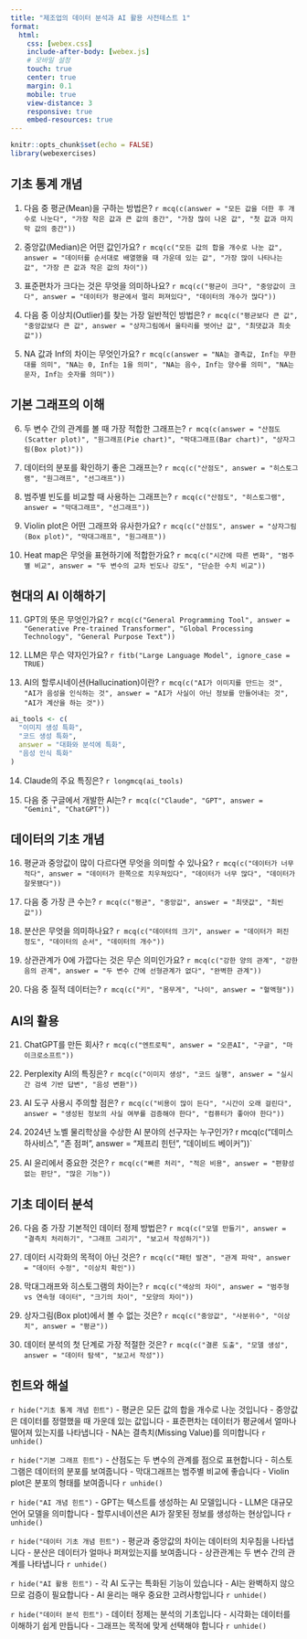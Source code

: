 ```yaml
---
title: "제조업의 데이터 분석과 AI 활용 사전테스트 1"
format: 
  html:
    css: [webex.css]
    include-after-body: [webex.js]
    # 모바일 설정
    touch: true
    center: true
    margin: 0.1
    mobile: true
    view-distance: 3
    responsive: true
    embed-resources: true
---
```


```r
knitr::opts_chunk$set(echo = FALSE)
library(webexercises)
```

## 기초 통계 개념

::: {.webex-check .webex-box}
1. 다음 중 평균(Mean)을 구하는 방법은? `r mcq(c(answer = "모든 값을 더한 후 개수로 나눈다", "가장 작은 값과 큰 값의 중간", "가장 많이 나온 값", "첫 값과 마지막 값의 중간"))`

2. 중앙값(Median)은 어떤 값인가요? `r mcq(c("모든 값의 합을 개수로 나눈 값", answer = "데이터를 순서대로 배열했을 때 가운데 있는 값", "가장 많이 나타나는 값", "가장 큰 값과 작은 값의 차이"))`

3. 표준편차가 크다는 것은 무엇을 의미하나요? `r mcq(c("평균이 크다", "중앙값이 크다", answer = "데이터가 평균에서 멀리 퍼져있다", "데이터의 개수가 많다"))`

4. 다음 중 이상치(Outlier)를 찾는 가장 일반적인 방법은? `r mcq(c("평균보다 큰 값", "중앙값보다 큰 값", answer = "상자그림에서 울타리를 벗어난 값", "최댓값과 최솟값"))`

5. NA 값과 Inf의 차이는 무엇인가요? `r mcq(c(answer = "NA는 결측값, Inf는 무한대를 의미", "NA는 0, Inf는 1을 의미", "NA는 음수, Inf는 양수를 의미", "NA는 문자, Inf는 숫자를 의미"))`
:::

## 기본 그래프의 이해

::: {.webex-check .webex-box}
6. 두 변수 간의 관계를 볼 때 가장 적합한 그래프는? `r mcq(c(answer = "산점도(Scatter plot)", "원그래프(Pie chart)", "막대그래프(Bar chart)", "상자그림(Box plot)"))`

7. 데이터의 분포를 확인하기 좋은 그래프는? `r mcq(c("산점도", answer = "히스토그램", "원그래프", "선그래프"))`

8. 범주별 빈도를 비교할 때 사용하는 그래프는? `r mcq(c("산점도", "히스토그램", answer = "막대그래프", "선그래프"))`

9. Violin plot은 어떤 그래프와 유사한가요? `r mcq(c("산점도", answer = "상자그림(Box plot)", "막대그래프", "원그래프"))`

10. Heat map은 무엇을 표현하기에 적합한가요? `r mcq(c("시간에 따른 변화", "범주별 비교", answer = "두 변수의 교차 빈도나 강도", "단순한 수치 비교"))`
:::

## 현대의 AI 이해하기

::: {.webex-check .webex-box}
11. GPT의 뜻은 무엇인가요? `r mcq(c("General Programming Tool", answer = "Generative Pre-trained Transformer", "Global Processing Technology", "General Purpose Text"))`

12. LLM은 무슨 약자인가요? `r fitb("Large Language Model", ignore_case = TRUE)`

13. AI의 할루시네이션(Hallucination)이란? `r mcq(c("AI가 이미지를 만드는 것", "AI가 음성을 인식하는 것", answer = "AI가 사실이 아닌 정보를 만들어내는 것", "AI가 계산을 하는 것"))`

```r
ai_tools <- c(
  "이미지 생성 특화",
  "코드 생성 특화",
  answer = "대화와 분석에 특화",
  "음성 인식 특화"
)
```

14. Claude의 주요 특징은? `r longmcq(ai_tools)`

15. 다음 중 구글에서 개발한 AI는? `r mcq(c("Claude", "GPT", answer = "Gemini", "ChatGPT"))`
:::

## 데이터의 기초 개념

::: {.webex-check .webex-box}
16. 평균과 중앙값이 많이 다르다면 무엇을 의미할 수 있나요? `r mcq(c("데이터가 너무 적다", answer = "데이터가 한쪽으로 치우쳐있다", "데이터가 너무 많다", "데이터가 잘못됐다"))`

17. 다음 중 가장 큰 수는? `r mcq(c("평균", "중앙값", answer = "최댓값", "최빈값"))`

18. 분산은 무엇을 의미하나요? `r mcq(c("데이터의 크기", answer = "데이터가 퍼진 정도", "데이터의 순서", "데이터의 개수"))`

19. 상관관계가 0에 가깝다는 것은 무슨 의미인가요? `r mcq(c("강한 양의 관계", "강한 음의 관계", answer = "두 변수 간에 선형관계가 없다", "완벽한 관계"))`

20. 다음 중 질적 데이터는? `r mcq(c("키", "몸무게", "나이", answer = "혈액형"))`
:::

## AI의 활용

::: {.webex-check .webex-box}
21. ChatGPT를 만든 회사? `r mcq(c("엔트로픽", answer = "오픈AI", "구글", "마이크로소프트"))`

22. Perplexity AI의 특징은? `r mcq(c("이미지 생성", "코드 실행", answer = "실시간 검색 기반 답변", "음성 변환"))`

23. AI 도구 사용시 주의할 점은? `r mcq(c("비용이 많이 든다", "시간이 오래 걸린다", answer = "생성된 정보의 사실 여부를 검증해야 한다", "컴퓨터가 좋아야 한다"))`

24. 2024년 노벨 물리학상을 수상한 AI 분야의 선구자는 누구인가? r mcq(c("데미스 하사비스", "존 점퍼", answer = "제프리 힌턴", "데이비드 베이커"))`

25. AI 윤리에서 중요한 것은? `r mcq(c("빠른 처리", "적은 비용", answer = "편향성 없는 판단", "많은 기능"))`
:::

## 기초 데이터 분석

::: {.webex-check .webex-box}
26. 다음 중 가장 기본적인 데이터 정제 방법은? `r mcq(c("모델 만들기", answer = "결측치 처리하기", "그래프 그리기", "보고서 작성하기"))`

27. 데이터 시각화의 목적이 아닌 것은? `r mcq(c("패턴 발견", "관계 파악", answer = "데이터 수정", "이상치 확인"))`

28. 막대그래프와 히스토그램의 차이는? `r mcq(c("색상의 차이", answer = "범주형 vs 연속형 데이터", "크기의 차이", "모양의 차이"))`

29. 상자그림(Box plot)에서 볼 수 없는 것은? `r mcq(c("중앙값", "사분위수", "이상치", answer = "평균"))`

30. 데이터 분석의 첫 단계로 가장 적절한 것은? `r mcq(c("결론 도출", "모델 생성", answer = "데이터 탐색", "보고서 작성"))`
:::

## 힌트와 해설

`r hide("기초 통계 개념 힌트")`
- 평균은 모든 값의 합을 개수로 나눈 것입니다
- 중앙값은 데이터를 정렬했을 때 가운데 있는 값입니다
- 표준편차는 데이터가 평균에서 얼마나 떨어져 있는지를 나타냅니다
- NA는 결측치(Missing Value)를 의미합니다
`r unhide()`

`r hide("기본 그래프 힌트")`
- 산점도는 두 변수의 관계를 점으로 표현합니다
- 히스토그램은 데이터의 분포를 보여줍니다
- 막대그래프는 범주별 비교에 좋습니다
- Violin plot은 분포의 형태를 보여줍니다
`r unhide()`

`r hide("AI 개념 힌트")`
- GPT는 텍스트를 생성하는 AI 모델입니다
- LLM은 대규모 언어 모델을 의미합니다
- 할루시네이션은 AI가 잘못된 정보를 생성하는 현상입니다
`r unhide()`

`r hide("데이터 기초 개념 힌트")`
- 평균과 중앙값의 차이는 데이터의 치우침을 나타냅니다
- 분산은 데이터가 얼마나 퍼져있는지를 보여줍니다
- 상관관계는 두 변수 간의 관계를 나타냅니다
`r unhide()`

`r hide("AI 활용 힌트")`
- 각 AI 도구는 특화된 기능이 있습니다
- AI는 완벽하지 않으므로 검증이 필요합니다
- AI 윤리는 매우 중요한 고려사항입니다
`r unhide()`

`r hide("데이터 분석 힌트")`
- 데이터 정제는 분석의 기초입니다
- 시각화는 데이터를 이해하기 쉽게 만듭니다
- 그래프는 목적에 맞게 선택해야 합니다
`r unhide()`
